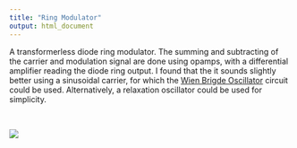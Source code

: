 ```yaml
---
title: "Ring Modulator"
output: html_document
---
```




A transformerless diode ring modulator. The summing and subtracting of the carrier and modulation signal are done using opamps, with a differential amplifier reading the diode ring output.
I found that the it sounds slightly better using a sinusoidal carrier, for which the [Wien Brigde Oscillator](./wien.html) circuit could be used. Alternatively, a relaxation oscillator could be used for simplicity.

<br>


![](../img/ringmod.jpg)